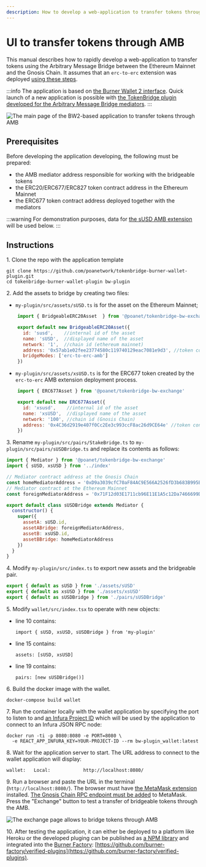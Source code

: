 ```yaml
---
description: How to develop a web-application to transfer tokens through AMB
---
```


# UI to transfer tokens through AMB

This manual describes how to rapidly develop a web-application to transfer tokens using the Arbitrary Message Bridge between the Ethereum Mainnet and the Gnosis Chain. It assumes that an `erc-to-erc` extension was deployed [using these steps](/specs/bridges/eth-gc/extensions/deploy-erc20-erc677-erc827-to-erc677).

:::info
The application is based on [the Burner Wallet 2 interface](https://github.com/burner-wallet/burner-wallet-2). Quick launch of a new application is possible with [the TokenBridge plugin developed for the Arbitrary Message Bridge mediators](https://github.com/poanetwork/tokenbridge/tree/master/burner-wallet-plugin).
:::

![The main page of the BW2-based application to transfer tokens through AMB](</img/specs/bridges/image-46.png>)

## Prerequisites

Before developing the application developing, the following must be prepared:

* the AMB mediator address responsible for working with the bridgeable tokens
* the ERC20/ERC677/ERC827 token contract address in the Ethereum Mainnet
* the ERC677 token contract address deployed together with the mediators

:::warning
For demonstration purposes, data for [the sUSD AMB extension](/specs/bridges/eth-gc/extensions/susd/) will be used below.
:::

## Instructions

1\. Clone the repo with the application template

```
git clone https://github.com/poanetwork/tokenbridge-burner-wallet-plugin.git
cd tokenbridge-burner-wallet-plugin bw-plugin
```

2\. Add the assets to bridge by creating two files:

* `my-plugin/src/assets/sUSD.ts` is for the asset on the Ethereum Mainnet;

<!-- prettier-ignore-start -->
```jsx title="my-plugin/src/assets/sUSD.ts"
    import { BridgeableERC20Asset  } from '@poanet/tokenbridge-bw-exchange'

    export default new BridgeableERC20Asset({
      id: 'susd',    //internal id of the asset
      name: 'sUSD',  //displayed name of the asset
      network: '1',  //chain id (ethereum mainnet)
      address: '0x57ab1e02fee23774580c119740129eac7081e9d3', //token contract address
      bridgeModes: ['erc-to-erc-amb']
    })
```
<!-- prettier-ignore-end -->

* `my-plugin/src/assets/xsUSD.ts` is for the ERC677 token created by the `erc-to-erc` AMB extension deployment process.

<!-- prettier-ignore-start -->
```jsx title="my-plugin/src/assets/xsUSD.ts"
    import { ERC677Asset } from '@poanet/tokenbridge-bw-exchange'

    export default new ERC677Asset({
      id: 'xsusd',    //internal id of the asset
      name: 'xsUSD',  //displayed name of the asset
      network: '100', //chain id (Gnosis Chain)
      address: '0x4C36d2919e407f0Cc2Ee3c993ccF8ac26d9CE64e' //token contract address
    })
```
<!-- prettier-ignore-end -->

3\. Rename `my-plugin/src/pairs/StakeBridge.ts` to `my-plugin/src/pairs/sUSDBridge.ts` and replace its contents as follows:

```javascript
import { Mediator } from '@poanet/tokenbridge-bw-exchange'
import { sUSD, xsUSD } from '../index'

// Mediator contract address at the Gnosis Chain
const homeMediatorAddress = '0xD9a3039cfC70aF84AC9E566A2526fD3b683B995B'
// Mediator contract at the Ethereum Mainnet
const foreignMediatorAddress = '0x71F12d03E1711cb96E11E1A5c12Da7466699Db8D'

export default class sUSDBridge extends Mediator {
  constructor() {
    super({
      assetA: sUSD.id,
      assetABridge: foreignMediatorAddress,
      assetB: xsUSD.id,
      assetBBridge: homeMediatorAddress
    })
  }
}
```

4\. Modify `my-plugin/src/index.ts` to export new assets and the bridgeable pair.

```javascript
export { default as sUSD } from './assets/sUSD'
export { default as xsUSD } from './assets/xsUSD'
export { default as sUSDBridge } from './pairs/sUSDBridge'
```

5\. Modify `wallet/src/index.tsx` to operate with new objects:

*   line 10 contains:

    ```
    import { sUSD, xsUSD, sUSDBridge } from 'my-plugin'
    ```
*   line 15 contains:

    ```
    assets: [sUSD, xsUSD]
    ```
*   line 19 contains:

    ```
    pairs: [new sUSDBridge()]
    ```

6\. Build the docker image with the wallet.

```
docker-compose build wallet
```

7\. Run the container locally with the wallet application by specifying the port to listen to and [an Infura Project ID](https://infura.io/docs) which will be used by the application to connect to an Infura JSON RPC node:

```
docker run -ti -p 8080:8080 -e PORT=8080 \
  -e REACT_APP_INFURA_KEY=YOUR-PROJECT-ID --rm bw-plugin_wallet:latest
```

8\. Wait for the application server to start. The URL address to connect to the wallet application will display:

```
wallet:   Local:            http://localhost:8080/
```

9\. Run a browser and paste the URL in the terminal (`http://localhost:8080/`). The browser must have [the MetaMask extension](https://metamask.io) installed. [The Gnosis Chain RPC endpoint must be added](https://www.xdaichain.com/for-users/wallets/metamask/metamask-setup) to MetaMask. Press the "Exchange" button to test a transfer of bridgeable tokens through the AMB.

![The exchange page allows to bridge tokens through AMB](</img/specs/bridges/image-47.png>)

10\. After testing the application, it can either be deployed to a platform like Heroku or the developed pluging can be published as [a NPM library](https://www.npmjs.com) and integrated into the [Burner Factory](http://burnerfactory.com): [https://github.com/burner-factory/verified-plugins](https://github.com/burner-factory/verified-plugins).
